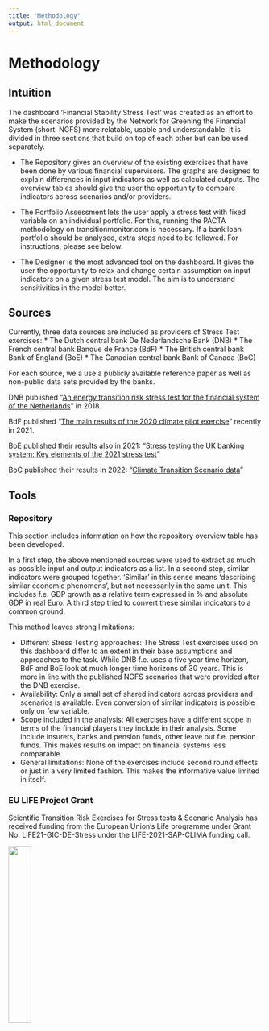 ```yaml
---
title: "Methodology"
output: html_document
---
```


# Methodology 

## Intuition 

The dashboard 'Financial Stability Stress Test' was created as an effort to make the scenarios provided by the Network for Greening the Financial System (short: NGFS) more relatable, usable and understandable. It is divided in three sections that build on top of each other but can be used separately. 

* The Repository gives an overview of the existing exercises that have been done by various financial supervisors. The graphs are designed to explain differences in input indicators as well as calculated outputs. The overview tables should give the user the opportunity to compare indicators across scenarios and/or providers. 

* The Portfolio Assessment lets the user apply a stress test with fixed variable on an individual portfolio. For this, running the PACTA methodology on transitionmonitor.com is necessary. If a bank loan portfolio should be analysed, extra steps need to be followed. For instructions, please see below. 

* The Designer is the most advanced tool on the dashboard. It gives the user the opportunity to relax and change certain assumption on input indicators on a given stress test model. The aim is to understand sensitivities in the model better. 



## Sources

Currently, three data sources are included as providers of Stress Test exercises: 
* The Dutch central bank De Nederlandsche Bank (DNB)
* The French central bank Banque de France (BdF)
* The British central bank Bank of England (BoE)
* The Canadian central bank Bank of Canada (BoC)

For each source, we a use a publicly available reference paper as well as non-public data sets provided by the banks. 

DNB published "[An energy transition risk stress test for the financial system of the Netherlands](https://www.dnb.nl/media/pdnpdalc/201810_nr-_7_-2018-_an_energy_transition_risk_stress_test_for_the_financial_system_of_the_netherlands.pdf)" in 2018. 

BdF published "[The main results of the 2020 climate pilot exercise](https://acpr.banque-france.fr/en/analysis-and-synthesis-no-122-main-results-2020-climate-pilot-exercise)" recently in 2021. 

BoE published their results also in 2021: "[Stress testing the UK banking system: Key elements of the 2021 stress test](https://www.bankofengland.co.uk/stress-testing/2021/key-elements-of-the-2021-stress-test)"

BoC published their results in 2022: "[Climate Transition Scenario data](https://www.bankofcanada.ca/2022/01/climate-transition-scenario-data/)"

## Tools 

### Repository

This section includes information on how the repository overview table has been developed.

In a first step, the above mentioned sources were used to extract as much as possible input and output indicators as a list. In a second step, similar indicators were grouped together. 'Similar' in this sense means 'describing similar economic phenomens', but not necessarily in the same unit. This includes f.e. GDP growth as a relative term expressed in % and absolute GDP in real Euro. A third step tried to convert these similar indicators to a common ground. 

This method leaves strong limitations: 

* Different Stress Testing approaches: The Stress Test exercises used on this dashboard differ to an extent in their base assumptions and approaches to the task. While DNB f.e. uses a five year time horizon, BdF and BoE look at much longer time horizons of 30 years. This is more in line with the published NGFS scenarios that were provided after the DNB exercise. 
* Availability: Only a small set of shared indicators across providers and scenarios is available. Even conversion of similar indicators is possible only on few variable. 
* Scope included in the analysis: All exercises have a different scope in terms of the financial players they include in their analysis. Some include insurers, banks and pension funds, other leave out f.e. pension funds. This makes results on impact on financial systems less comparable. 
* General limitations: None of the exercises include second round effects or just in a very limited fashion. This makes the informative value limited in itself.  


### EU LIFE Project Grant
Scientific Transition Risk Exercises for Stress tests & Scenario Analysis has received funding from the European Union’s Life programme under Grant No. LIFE21-GIC-DE-Stress under the LIFE-2021-SAP-CLIMA funding call.

![](static/logo_life_stress.jpg){width=30%}